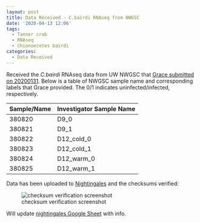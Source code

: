 ```yaml
---
layout: post
title: Data Received - C.bairdi RNAseq from NWGSC
date: '2020-04-13 12:06'
tags:
  - Tanner crab
  - RNAseq
  - Chionoecetes bairdi
categories:
  - Data Received
---
```

Received the _C.bairdi_ RNAseq data from UW NWGSC that [Grace submitted on 20200131](https://grace-ac.github.io/submitted-6-pools-to-NWGC/). Below is a table of NWGSC sample name and corresponding labels that Grace provided. The 0/1 indicates uninfected/infected, respectively.


| Sample/Name | Investigator Sample Name |
|-------------|--------------------------|
| 380820      | D9_0                     |
| 380821      | D9_1                     |
| 380822      | D12_cold_0               |
| 380823      | D12_cold_1               |
| 380824      | D12_warm_0               |
| 380825      | D12_warm_1               |


Data has been uploaded to [Nightingales](https://owl.fish.washington.edu/nightingales/C_bairdi) and the checksums verified:

![checksum verification screenshot](https://github.com/RobertsLab/sams-notebook/blob/master/images/screencaps/20200413_cbai_rnaseq_checksum_verification.png?raw=true)

Will update [nightingales Google Sheet](http://b.link/nightingales) with info.
